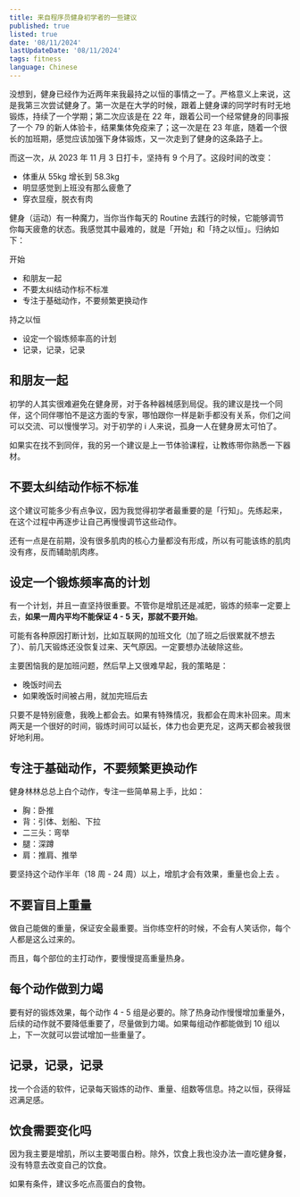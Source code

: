 ```yaml
---
title: 来自程序员健身初学者的一些建议
published: true
listed: true
date: '08/11/2024'
lastUpdateDate: '08/11/2024'
tags: fitness
language: Chinese
---
```


没想到，健身已经作为近两年来我最持之以恒的事情之一了。严格意义上来说，这是我第三次尝试健身了。第一次是在大学的时候，跟着上健身课的同学时有时无地锻炼，持续了一个学期；第二次应该是在 22 年，跟着公司一个经常健身的同事报了一个 79 的新人体验卡，结果集体免疫来了；这一次是在 23 年底，随着一个很长的加班期，感觉应该加强下身体锻炼，又一次走到了健身的这条路子上。

而这一次，从 2023 年 11 月 3 日打卡，坚持有 9 个月了。这段时间的改变：

- 体重从 55kg 增长到 58.3kg
- 明显感觉到上班没有那么疲惫了
- 穿衣显瘦，脱衣有肉

健身（运动）有一种魔力，当你当作每天的 Routine 去践行的时候，它能够调节你每天疲惫的状态。我感觉其中最难的，就是「开始」和「持之以恒」。归纳如下：

开始

- 和朋友一起
- 不要太纠结动作标不标准
- 专注于基础动作，不要频繁更换动作

持之以恒

- 设定一个锻炼频率高的计划
- 记录，记录，记录


## 和朋友一起

初学的人其实很难避免在健身房，对于各种器械感到局促。我的建议是找一个同伴，这个同伴哪怕不是这方面的专家，哪怕跟你一样是新手都没有关系，你们之间可以交流、可以慢慢学习。对于初学的 i 人来说，孤身一人在健身房太可怕了。

如果实在找不到同伴，我的另一个建议是上一节体验课程，让教练带你熟悉一下器材。

## 不要太纠结动作标不标准

这个建议可能多少有点争议，因为我觉得初学者最重要的是「行知」。先练起来，在这个过程中再逐步让自己再慢慢调节这些动作。

还有一点是在前期，没有很多肌肉的核心力量都没有形成，所以有可能该练的肌肉没有疼，反而辅助肌肉疼。

## 设定一个锻炼频率高的计划

有一个计划，并且一直坚持很重要。不管你是增肌还是减肥，锻炼的频率一定要上去，**如果一周内平均不能保证 4 - 5 天，那就不要开始**。

可能有各种原因打断计划，比如互联网的加班文化（加了班之后很累就不想去了）、前几天锻炼还没恢复过来、天气原因。一定要想办法破除这些。

主要困恼我的是加班问题，然后早上又很难早起，我的策略是：

- 晚饭时间去
- 如果晚饭时间被占用，就加完班后去

只要不是特别疲惫，我晚上都会去。如果有特殊情况，我都会在周末补回来。周末两天是一个很好的时间，锻炼时间可以延长，体力也会更充足，这两天都会被我很好地利用。

## 专注于基础动作，不要频繁更换动作

健身林林总总上白个动作，专注一些简单易上手，比如：

- 胸：卧推
- 背：引体、划船、下拉
- 二三头：弯举
- 腿：深蹲
- 肩：推肩、推举

要坚持这个动作半年（18 周 - 24 周）以上，增肌才会有效果，重量也会上去 。

## 不要盲目上重量

做自己能做的重量，保证安全最重要。当你练空杆的时候，不会有人笑话你，每个人都是这么过来的。

而且，每个部位的主打动作，要慢慢提高重量热身。

## 每个动作做到力竭

要有好的锻炼效果，每个动作 4 - 5 组是必要的。除了热身动作慢慢增加重量外，后续的动作就不要降低重要了，尽量做到力竭。如果每组动作都能做到 10 组以上，下一次就可以尝试增加一些重量了。

## 记录，记录，记录

找一个合适的软件，记录每天锻炼的动作、重量、组数等信息。持之以恒，获得延迟满足感。

## 饮食需要变化吗

因为我主要是增肌，所以主要喝蛋白粉。除外，饮食上我也没办法一直吃健身餐，没有特意去改变自己的饮食。

如果有条件，建议多吃点高蛋白的食物。

